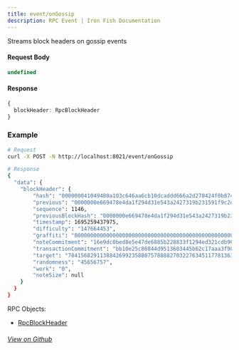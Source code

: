 ```yaml
---
title: event/onGossip
description: RPC Event | Iron Fish Documentation
---
```


Streams block headers on gossip events

#### Request Body

```ts
undefined
```

#### Response

```ts
{ 
  blockHeader: RpcBlockHeader 
}
```

### Example
```bash
# Request
curl -X POST -N http://localhost:8021/event/onGossip

# Response
{
  "data": {
    "blockHeader": {
        "hash": "000000041049480a103c646aa6cb10dcaddd666a2d270424f0b874a9739b2d14",
        "previous": "0000000e669478e4da1f294d31e543a2427319b231591f9c2dc9f0bdf3c652f7",
        "sequence": 1146,
        "previousBlockHash": "0000000e669478e4da1f294d31e543a2427319b231591f9c2dc9f0bdf3c652f7",
        "timestamp": 1695259437975,
        "difficulty": "147664453",
        "graffiti": "0000000000000000000000000000000000000000000000000000000000000000",
        "noteCommitment": "16e9dc0bed8e5e47de6885b228833f1294ed321cdb964b595bc686072f01654e",
        "transactionCommitment": "bb10e25c80844d9513603445b62c17aaa3f90e47c1122e442f1b2a472aa770fe",
        "target": "784156829113884269923588075788882703227634511778136367318257590456879",
        "randomness": "45656757",
        "work": "0",
        "noteSize": null
    }
  }
}
```

RPC Objects: 
- [RpcBlockHeader](/developers/documentation/rpc/objects/rpcBlockHeader)


###### [View on Github](https://github.com/iron-fish/ironfish/blob/master/ironfish/src/rpc/routes/event/onGossip.ts)
